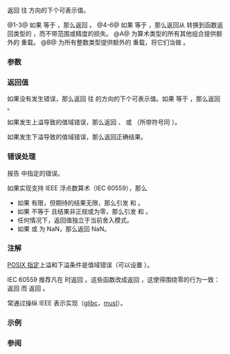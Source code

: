 {{cpp/title|nextafter|nextafterf|nextafterl|nexttoward|nexttowardf|nexttowardl}}
{{cpp/numeric/math/navbar}}
{{dcl begin}}
{{dcl header|cmath}}
{{dcl rev multi|num=1|since1=c++11|dcl1=
float       nextafter ( float from, float to );
double      nextafter ( double from, double to );
long double nextafter ( long double from, long double to );
|since2=c++23|dcl2=
constexpr /* floating-point-type */
            nextafter ( /* floating-point-type */ from,
                        /* floating-point-type */ to );
}}
{{dcl|num=2|since=c++11|notes={{mark constexpr since c++23}}|
float       nextafterf( float from, float to );
}}
{{dcl|num=3|since=c++11|notes={{mark constexpr since c++23}}|
long double nextafterl( long double from, long double to );
}}
{{dcl rev multi|num=4|since1=c++11|dcl1=
float       nexttoward ( float from, long double to );
double      nexttoward ( double from, long double to );
long double nexttoward ( long double from, long double to );
|since2=c++23|dcl2=
constexpr /* floating-point-type */
            nexttoward ( /* floating-point-type */ from,
                         long double to );
}}
{{dcl|num=5|since=c++11|notes={{mark constexpr since c++23}}|
float       nexttowardf( float from, long double to );
}}
{{dcl|num=6|since=c++11|notes={{mark constexpr since c++23}}|
long double nexttowardl( long double from, long double to );
}}
{{dcl h|[[#注解|额外重载]]}}
{{dcl header|cmath}}
{{dcl|num=A|since=c++11|notes={{mark constexpr since c++23}}|
template&lt; class Arithmetic1, class Arithmetic2 &gt;
/* common-floating-point-type */
    nextafter( Arithmetic1 from, Arithmetic2 to );
}}
{{dcl|num=B|since=c++11|notes={{mark constexpr since c++23}}|
template&lt; class Integer &gt;
double nexttoward( Integer from, long double to );
}}
{{dcl end}}

返回 {{c|from}} 往 {{c|to}} 方向的下个可表示值。

@1-3@ 如果 {{c|from}} 等于 {{c|to}}，那么返回 {{c|to}}。{{rev inl|since=c++23|标准库提供所有以无 cv 限定的浮点数类型作为形参 {{c|from}} 和 {{c|to}} 的类型的 {{tt|std::nextafter}} 重载。}}
@4-6@ 如果 {{c|from}} 等于 {{c|to}}，那么返回从 {{c/core|long double}} 转换到函数返回类型的 {{c|to}}，而不带范围或精度的损失。
{{rrev|since=c++23|
标准库提供所有以无 cv 限定的浮点数类型作为形参 {{c|from}} 的类型的 {{tt|std::nexttoward}} 重载。然而如果 {{c|from}} 对应的实参具有[[cpp/language/types#扩展浮点数类型|扩展浮点数类型]]，那么对 {{tt|std::nexttoward}} 的调用非良构，因为下个可表示值（或 {{c|to}}）不保证能以 {{c/core|long double}} 表示。
}}
@A@ 为算术类型的所有其他组合提供额外的 {{tt|std::nextafter}} 重载。
@B@ 为所有整数类型提供额外的 {{tt|std::nexttoward}} 重载，将它们当做 {{c/core|double}}。

===参数===
{{par begin}}
{{par|from, to|浮点数或整数}}
{{par end}}

===返回值===
如果没有发生错误，那么返回 {{c|from}} 往 {{c|to}} 的方向的下个可表示值。如果 {{c|from}} 等于 {{c|to}}，那么返回 {{c|to}}。

如果发生上溢导致的值域错误，那么返回 {{lc|HUGE_VAL|±HUGE_VAL}}、{{tt|±HUGE_VALF}} 或 {{tt|±HUGE_VALL}}（所带符号同 {{c|from}}）。

如果发生下溢导致的值域错误，那么返回正确结果。

===错误处理===
报告 {{lc|math_errhandling}} 中指定的错误。

如果实现支持 IEEE 浮点数算术（IEC 60559），那么
* 如果 {{c|from}} 有限，但期待的结果无限，那么引发 {{lc|FE_INEXACT}} 和 {{lc|FE_OVERFLOW}}。
* 如果 {{c|from}} 不等于 {{c|to}} 且结果非正规或为零，那么引发 {{lc|FE_INEXACT}} 和 {{lc|FE_UNDERFLOW}}。
* 任何情况下，返回值独立于当前舍入模式。
* 如果 {{c|from}} 或 {{c|to}} 为 NaN，那么返回 NaN。

===注解===
[https://pubs.opengroup.org/onlinepubs/9699919799/functions/nextafter.html POSIX 指定]上溢和下溢条件是值域错误（可以设置 {{lc|errno}}）。

IEC 60559 推荐凡在 {{c|1=from == to}} 时返回 {{c|from}}。这些函数改成返回 {{c|to}}，这使得围绕零的行为一致：{{c|std::nextafter(-0.0, +0.0)}} 返回 {{c|+0.0}} 而 {{c|std::nextafter(+0.0, -0.0)}} 返回 {{c|-0.0}}。

{{tt|std::nextafter}} 常通过操纵 IEEE 表示实现（[https://github.com/bminor/glibc/blob/master/math/s_nextafter.c glibc]，[https://github.com/ifduyue/musl/blob/master/src/math/nextafter.c musl]）。

{{cpp/numeric/math/additional overload note|nextafter}}

{{cpp/numeric/math/additional integer overload note|nexttoward}}

===示例===
{{example
|code=
#include &lt;cfenv&gt;
#include &lt;cfloat&gt;
#include &lt;cmath&gt;
#include &lt;concepts&gt;
#include &lt;iomanip&gt;
#include &lt;iostream&gt;
 
int main()
{
    float from1 = 0, to1 = std::nextafter(from1, 1.f);
    std::cout &lt;&lt; "在 " &lt;&lt; std::setprecision(20) &lt;&lt; from1
              &lt;&lt; " 后的下个可表示的 float 是 " &lt;&lt; to1
              &lt;&lt; std::hexfloat &lt;&lt; "（" &lt;&lt; to1 &lt;&lt; "）\n" &lt;&lt; std::defaultfloat;
    
    float from2 = 1, to2 = std::nextafter(from2, 2.f);
    std::cout &lt;&lt; "在 " &lt;&lt; from2 &lt;&lt; " 后的下个可表示的 float 是 " &lt;&lt; to2
              &lt;&lt; std::hexfloat &lt;&lt; "（" &lt;&lt; to2 &lt;&lt; "）\n" &lt;&lt; std::defaultfloat;
    
    double from3 = std::nextafter(0.1, 0), to3 = 0.1;
    std::cout &lt;&lt; "数字 0.1 位于两个有效 double 之间：\n"
              &lt;&lt; std::setprecision(56) &lt;&lt; "   " &lt;&lt; from3
              &lt;&lt; std::hexfloat &lt;&lt; "（" &lt;&lt; from3 &lt;&lt; "）" &lt;&lt; std::defaultfloat
              &lt;&lt; "\n和 " &lt;&lt; to3 &lt;&lt; std::hexfloat &lt;&lt; " （" &lt;&lt; to3 &lt;&lt; "）\n"
              &lt;&lt; std::defaultfloat &lt;&lt; std::setprecision(20);
    
    std::cout &lt;&lt; "\nnextafter 和 nexttoward 的区别：\n";
    long double dir = std::nextafter(from1, 1.0L); // 第一个次正规 long double
    float x = std::nextafter(from1, dir); // 首先将 dir 转换到 float，得到 0
    std::cout &lt;&lt; "通过 nextafter 得到的 " &lt;&lt; from1
              &lt;&lt; " 之后的下一个 float 是 " &lt;&lt; x &lt;&lt; '\n';
    x = std::nexttoward(from1, dir);
    std::cout &lt;&lt; "通过 nexttoward 得到的 " &lt;&lt; from1
              &lt;&lt; " 之后的下一个 float 是 " &lt;&lt; x &lt;&lt; '\n';
    
    std::cout &lt;&lt; "\n特殊值：\n";
    {
        // #pragma STDC FENV_ACCESS ON
        std::feclearexcept(FE_ALL_EXCEPT);
        double from4 = DBL_MAX, to4 = std::nextafter(from4, INFINITY);
        std::cout &lt;&lt; "在 " &lt;&lt; std::setprecision(6) &lt;&lt; from4
                  &lt;&lt; std::hexfloat &lt;&lt; "（" &lt;&lt; from4 &lt;&lt; "）" &lt;&lt; std::defaultfloat
                  &lt;&lt; " 后的下个可表示的 double 是 " &lt;&lt; to4
                  &lt;&lt; std::hexfloat &lt;&lt; "（" &lt;&lt; to4 &lt;&lt; "）\n" &lt;&lt; std::defaultfloat;
 
        if (std::fetestexcept(FE_OVERFLOW))
            std::cout &lt;&lt; "   发生 FE_OVERFLOW\n";
        if (std::fetestexcept(FE_INEXACT))
            std::cout &lt;&lt; "   发生 FE_INEXACT\n";
    } // 结束 FENV_ACCESS 块
    
    float from5 = 0.0, to5 = std::nextafter(from5, -0.0);
    std::cout &lt;&lt; "std::nextafter(+0.0, -0.0) 给出 " &lt;&lt; std::fixed &lt;&lt; to5 &lt;&lt; '\n';
    
    auto precision_loss_demo = []&lt;std::floating_point Fp&gt;(const auto rem, const Fp start)
    {
        std::cout &lt;&lt; rem;
        for (Fp from = start, to, Δ;
            (Δ = (to = std::nextafter(from, +INFINITY)) - from) &lt; Fp(10.0);
            from *= Fp(10.0))
            std::cout &lt;&lt; "nextafter(" &lt;&lt; std::scientific &lt;&lt; std::setprecision(0) &lt;&lt; from 
                      &lt;&lt; ", INF) 给出 " &lt;&lt; std::fixed &lt;&lt; std::setprecision(6) &lt;&lt; to
                      &lt;&lt; "；Δ = " &lt;&lt; Δ &lt;&lt; '\n';
    };
    
    precision_loss_demo("\nfloat 精度损失演示：\n", 10.0f);
    precision_loss_demo("\ndouble 精度损失演示：\n", 10.0e9);
    precision_loss_demo("\nlong double 精度损失演示：\n", 10.0e17L);
}
|output=
在 0 后的下个可表示的 float 是 1.4012984643248170709e-45（0x1p-149）
在 1 后的下个可表示的 float 是 1.0000001192092895508（0x1.000002p+0）
数字 0.1 位于两个有效 double 之间：
   0.09999999999999999167332731531132594682276248931884765625（0x1.9999999999999p-4）
和 0.1000000000000000055511151231257827021181583404541015625 （0x1.999999999999ap-4）
 
nextafter 和 nexttoward 的区别：
通过 nextafter 得到的 0 之后的下一个 float 是 0
通过 nexttoward 得到的 0 之后的下一个 float 是 1.4012984643248170709e-45

特殊值：
在 1.79769e+308（0x1.fffffffffffffp+1023）后的下个可表示的 double 是 inf（inf）
   发生 FE_OVERFLOW
   发生 FE_INEXACT
std::nextafter(+0.0, -0.0) 给出 -0.000000

float 精度损失演示：
nextafter(1e+01, INF) 给出 10.000001；Δ = 0.000001
nextafter(1e+02, INF) 给出 100.000008；Δ = 0.000008
nextafter(1e+03, INF) 给出 1000.000061；Δ = 0.000061
nextafter(1e+04, INF) 给出 10000.000977；Δ = 0.000977
nextafter(1e+05, INF) 给出 100000.007812；Δ = 0.007812
nextafter(1e+06, INF) 给出 1000000.062500；Δ = 0.062500
nextafter(1e+07, INF) 给出 10000001.000000；Δ = 1.000000
nextafter(1e+08, INF) 给出 100000008.000000；Δ = 8.000000

double 精度损失演示：
nextafter(1e+10, INF) 给出 10000000000.000002；Δ = 0.000002
nextafter(1e+11, INF) 给出 100000000000.000015；Δ = 0.000015
nextafter(1e+12, INF) 给出 1000000000000.000122；Δ = 0.000122
nextafter(1e+13, INF) 给出 10000000000000.001953；Δ = 0.001953
nextafter(1e+14, INF) 给出 100000000000000.015625；Δ = 0.015625
nextafter(1e+15, INF) 给出 1000000000000000.125000；Δ = 0.125000
nextafter(1e+16, INF) 给出 10000000000000002.000000；Δ = 2.000000

long double 精度损失演示：
nextafter(1e+18, INF) 给出 1000000000000000000.062500；Δ = 0.062500
nextafter(1e+19, INF) 给出 10000000000000000001.000000；Δ = 1.000000
nextafter(1e+20, INF) 给出 100000000000000000008.000000；Δ = 8.000000
}}

===参阅===
{{dsc begin}}
{{dsc see c|c/numeric/math/nextafter}}
{{dsc end}}

{{langlinks|de|en|es|fr|it|ja|pt|ru}}